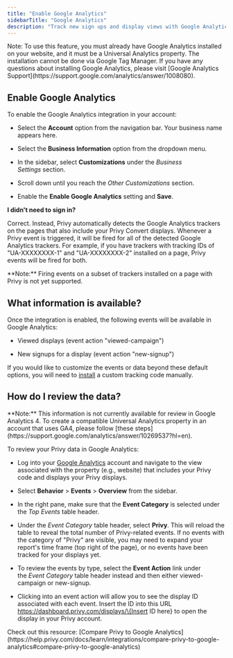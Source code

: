 ```yaml
---
title: "Enable Google Analytics"
sidebarTitle: "Google Analytics"
description: "Track new sign ups and display views with Google Analytics."
---
```


<Note>
  Note: To use this feature, you must already have Google Analytics installed on your website, and it must be a Universal Analytics property. The installation cannot be done via Google Tag Manager. If you have any questions about installing Google Analytics, please visit [Google Analytics Support](https://support.google.com/analytics/answer/1008080). 
</Note>

## Enable Google Analytics

To enable the Google Analytics integration in your account:

* Select the **Account** option from the navigation bar. Your business name appears here. 

* Select the **Business Information** option from the dropdown menu. 

* In the sidebar, select **Customizations** under the *Business Settings* section.

* Scroll down until you reach the *Other Customizations* section. 

* Enable the **Enable Google Analytics** setting and **Save**.

<Icon icon="circle-question" /> **I didn't need to sign in?** 

Correct. Instead, Privy automatically detects the Google Analytics trackers on the pages that also include your Privy Convert displays. Whenever a Privy event is triggered, it will be fired for all of the detected Google Analytics trackers. For example, if you have trackers with tracking IDs of "UA-XXXXXXXX-1" and "UA-XXXXXXXX-2" installed on a page, Privy events will be fired for both.

<Info>
  **Note:** Firing events on a subset of trackers installed on a page with Privy is not yet supported.
</Info>

## What information is available?

Once the integration is enabled, the following events will be available in Google Analytics: 

* Viewed displays (event action "viewed-campaign")

* New signups for a display (event action "new-signup") 

If you would like to customize the events or data beyond these default options, you will need to [install](https://privy.helpscoutdocs.com/article/165-install-tracking-codes-pixels) a custom tracking code manually. 

## How do I review the data?

<Info>
  **Note:** This information is not currently available for review in Google Analytics 4. To create a compatible Universal Analytics property in an account that uses GA4, please follow [these steps](https://support.google.com/analytics/answer/10269537?hl=en). 
</Info>

To review your Privy data in Google Analytics:

* Log into your [Google Analytics](https://analytics.google.com/) account and navigate to the view associated with the property (e.g., website) that includes your Privy code and displays your Privy displays. 

* Select **Behavior** > **Events** > **Overview** from the sidebar. 

* In the right pane, make sure that the **Event Category** is selected under the *Top Events* table header.

* Under the *Event Category* table header, select **Privy**. This will reload the table to reveal the total number of Privy-related events. If no events with the category of "Privy" are visible, you may need to expand your report's time frame (top right of the page), or no events have been tracked for your displays yet.

* To review the events by type, select the **Event Action** link under the *Event Category* table header instead and then either viewed-campaign or new-signup. 

* Clicking into an event action will allow you to see the display ID associated with each event. Insert the ID into this URL https://dashboard.privy.com/displays/\{Insert ID here} to open the display in your Privy account.

<Tip>
  Check out this resource: [Compare Privy to Google Analytics](https://help.privy.com/docs/learn/integrations/compare-privy-to-google-analytics#compare-privy-to-google-analytics)
</Tip>